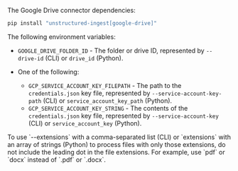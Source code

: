 The Google Drive connector dependencies:

  ```bash CLI, Python
  pip install "unstructured-ingest[google-drive]"
  ```


<AdditionalIngestDependencies />

The following environment variables:

- `GOOGLE_DRIVE_FOLDER_ID` - The folder or drive ID, represented by `--drive-id` (CLI) or `drive_id` (Python).
- One of the following:

  - `GCP_SERVICE_ACCOUNT_KEY_FILEPATH` - The path to the `credentials.json` key file, represented by `--service-account-key-path` (CLI) or `service_account_key_path` (Python).
  - `GCP_SERVICE_ACCOUNT_KEY_STRING` - The contents of the `credentials.json` key file, represented by `--service-account-key` (CLI) or `service_account_key` (Python).

<Note>
    To use `--extensions` with a comma-separated list (CLI) or `extensions` with an array of strings (Python) to process files with only those extensions, 
    do not include the leading dot in the file extensions. For example, use `pdf` or `docx` instead of `.pdf` or `.docx`.
</Note>